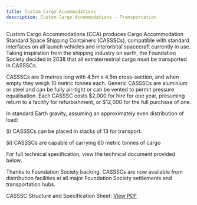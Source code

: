 ```yaml
---
title: Custom Cargo Accommodations
description: Custom Cargo Accommodations - Transportation
---
```


Custom Cargo Accommodations (CCA) produces Cargo Accommodation Standard Space Shipping Containers (CASSSCs), compatible with standard interfaces on all launch vehicles and interorbital spacecraft currently in use. Taking inspiration from the shipping industry on earth, the Foundation Society decided in 2038 that all extraterrestrial cargo must be transported in CASSSCs.

CASSSCs are 9 metres long with 4.5m x 4.5m cross-section, and when empty they weigh 10 metric tonnes each.  Generic CASSSCs are aluminium or steel and can be fully air-tight or can be vented to permit pressure equalisation. Each CASSSC costs $2,000 for hire for one year, presuming return to a facility for refurbishment, or $12,000 for the full purchase of one.

In standard Earth gravity, assuming an approximately even distribution of load:  

(i) CASSSCs can be placed in stacks of 13 for transport.

(ii) CASSSCs are capable of carrying 60 metric tonnes of cargo 

For full technical specification, view the technical document provided below.

Thanks to Foundation Society backing, CASSSCs are now available from distribution facilities at all major Foundation Society settlements and transportation hubs.

CASSSC Structure and Specification Sheet: [View PDF](https://uksdc.org/wp-content/uploads/CASSSC-Structure-and-Specification-Sheet-1.pdf)
